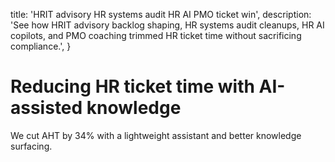   title: 'HRIT advisory HR systems audit HR AI PMO ticket win',
  description:
    'See how HRIT advisory backlog shaping, HR systems audit cleanups, HR AI copilots, and PMO coaching trimmed HR ticket time without sacrificing compliance.',
}

# Reducing HR ticket time with AI-assisted knowledge

We cut AHT by 34% with a lightweight assistant and better knowledge surfacing.
